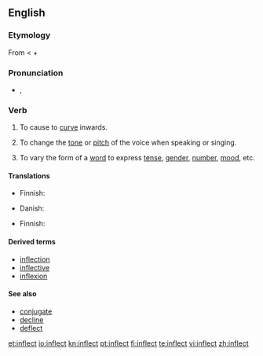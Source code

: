 {{was wotd|2007|May|13}}
==English==

===Etymology===
From {{etyl|la}} {{term|inflecto|īnflectō|lang=la}} < {{term|in-||in|lang=la}} + {{term|flecto|flectō|I bend|lang=la}}

===Pronunciation===
* {{IPA|/ɪnˈflɛkt/}}, {{SAMPA|/In"flEkt/}}
*: {{audio|en-us-inflect.ogg|Audio (US)}}
*: {{rhymes|ɛkt}}

===Verb===
{{en-verb}}

# {{transitive}} To cause to [[curve]] inwards.
# {{context|transitive|music}} To change the [[tone]] or [[pitch]] of the voice when speaking or singing.
# {{context|transitive|grammar}} To vary the form of a [[word]] to express [[tense]], [[gender]], [[number]], [[mood]], etc.

====Translations====
{{trans-top|music}}
* Finnish: {{t+|fi|muuttaa}} {{t|fi|äänensävyä}}
{{trans-mid}}
{{trans-bottom}}

{{trans-top|grammar}}
* Danish: {{t|da|bøje}}
{{trans-mid}}
* Finnish: {{t+|fi|taivuttaa}}
{{trans-bottom}}

====Derived terms====
* [[inflection]]
* [[inflective]]
* [[inflexion]]

====See also====
* [[conjugate]]
* [[decline]]
* [[deflect]]

[[et:inflect]]
[[io:inflect]]
[[kn:inflect]]
[[pt:inflect]]
[[fi:inflect]]
[[te:inflect]]
[[vi:inflect]]
[[zh:inflect]]